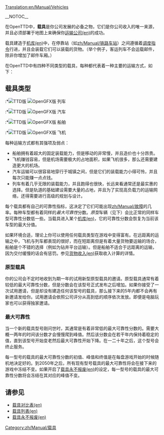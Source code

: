 [[Translation:en/Manual/Vehicles]]

{{zh/Manual/目录}}

__NOTOC__

在OpenTTD中，'''载具'''是你公司发展的必备之物，它们是你公司收入的唯一来源，并且必须部署于地图上来确保你[[en/Manual/Transport company|运输公司(en)]]的成功。

载具建造于[[en/Manual/Depots|机库(en)]]中，在停靠站（如[[zh/Manual/铁路车站]]）之间遵循着[[zh/Manual/教程/调度任务|调度指令]]行进，并且会装载它们可以装载的货物。（举个例子，客运列车不会运载邮件，除非你增加了邮件车厢。）

在OpenTTD中有四种不同类型的载具，每种都代表着一种主要的运输方式，如下：

==载具类型==
:*[[File:en/Manual/Manual html m16a497ce.png|TTD版]] [[File:en/Manual/Train Information button.png|OpenGFX版]] 列车
:*[[File:en/Manual/Manual html m3518e48c.png|TTD版]] [[File:en/Manual/Road Vehicle Information button.png|OpenGFX版]] 汽车
:*[[File:en/Manual/Manual html 53123a33.png|TTD版]] [[File:en/Manual/Ship Information button.png|OpenGFX版]] 船舶
:*[[File:en/Manual/Manual html 442702e6.png|TTD版]] [[File:en/Manual/Aircraft Information button.png|OpenGFX版]] 飞机

每种运输方式都有其强项及弱点：

*船舶拥有着超大的固定装载能力，但是移动的非常慢，并且造价也十分昂贵。
*飞机赚钱容易，但是机场需要极大的占地面积，如果飞机很多，那么还需要建造更大的机场。
*汽车运输可以很容易地穿行于城镇之间，但是它们的装载能力小得可怜，并且每次只能赚一点点钱。
*列车有着几乎无限的装载能力，并且跑得也很快，长远来看通常还是最实惠的选择。但是轨道的基础建设需要大量的占地，并且为了实现高负载力的运输网络，还得需要进行高级的规划与设计。

每个载具都有自己的可靠性指标，这决定了它们可能出现[[zh/Manual/故障]]的几率。每种车型都有着同样的''最大可靠性''分数。''原型''车辆（见下）会比正常的同样车型可靠性分数低一些。当载具进入某个[[en/Manual/Depots|机库(en)]]，它的可靠性分数会恢复为当前该车型的最大分值。

如果环境合适，理论上你可以使用任何载具类型在游戏中变得富有。在远距离的运输之中，飞机与列车都表现的很好，而在短距离但是有着大量货物要运输的场合，船舶是个不错的选择（例如为钻井平台运输）。但是船舶不适合于远距离的运输，因为交付缓慢的话会有惩罚。参见[[en/Manual/Game Mechanics/Cargo income|货物收入(en)]]获取收入计算的详情。

===原型载具===

你的公司会不定时地收到为期一年的试用新型原型载具的邀请。原型载具通常有着较低的最大可靠性分数，但是分数会在该型号正式发布之后增加。如果你接受了一次试用邀请，但是却没有建造任何该型号的载具，那么接下来的5年内都不会再有新邀请发给你。试用邀请会依照公司评分从高到低的顺序依次发放。即便是电脑玩家也可以获得独家邀请。

===最大可靠性===

当一个新的载具型号刚问世时，其通常是有着非常低的最大可靠性分数的。需要大概一两年的时间该分数才会慢慢爬到峰值。然后该分数会在若干年内保持着稳定的值，直到该型号开始变老然后最大可靠性开始下降。在一二十年之后，这个型号会终止服务。

每一型号的载具的最大可靠性分数的初值、峰值和终值是在每盘游戏开始的时候随机地决定好的。到2050年之后，所有现有型号载具的最大可靠性将会在接下来的游戏中冻结不变。如果开启了[[en/Archive/Manual/Settings/Never expire vehicles|载具永不报废(en)]]的设定，每一型号的载具的最大可靠性分数将会冻结在其对应的峰值不变。

==请参见==
*[[en/Manual/Base Set/Vehicle comparison charts|载具对比表(en)]]
*[[en/Manual/Vehicle lists|载具列表(en)]]
*[[en/Archive/Manual/Settings/Never expire vehicles|载具永不报废(en)]]

[[Category:zh/Manual/载具]]